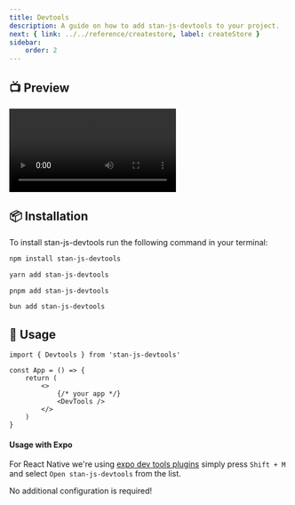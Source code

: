 ```yaml
---
title: Devtools
description: A guide on how to add stan-js-devtools to your project.
next: { link: ../../reference/createstore, label: createStore }
sidebar:
    order: 2
---
```



## 📺 Preview

<video controls>
    <source src="/devtools.mov" />
</video>

## 📦 Installation

To install stan-js-devtools run the following command in your terminal:

<Tabs syncKey="pkg">
<TabItem label="npm">

```sh
npm install stan-js-devtools
```

</TabItem>
<TabItem label="yarn">

```sh
yarn add stan-js-devtools
```

</TabItem>
<TabItem label="pnpm">

```sh
pnpm add stan-js-devtools
```

</TabItem>
<TabItem label="bun">

```sh
bun add stan-js-devtools
```

</TabItem>
</Tabs>

## 🚀 Usage

```tsx
import { Devtools } from 'stan-js-devtools'

const App = () => {
    return (
        <>
            {/* your app */}
            <DevTools />
        </>
    )
}
```

#### Usage with Expo

For React Native we're using [expo dev tools plugins](https://docs.expo.dev/debugging/devtools-plugins/) simply press `Shift + M` and select `Open stan-js-devtools` from the list.

No additional configuration is required!
